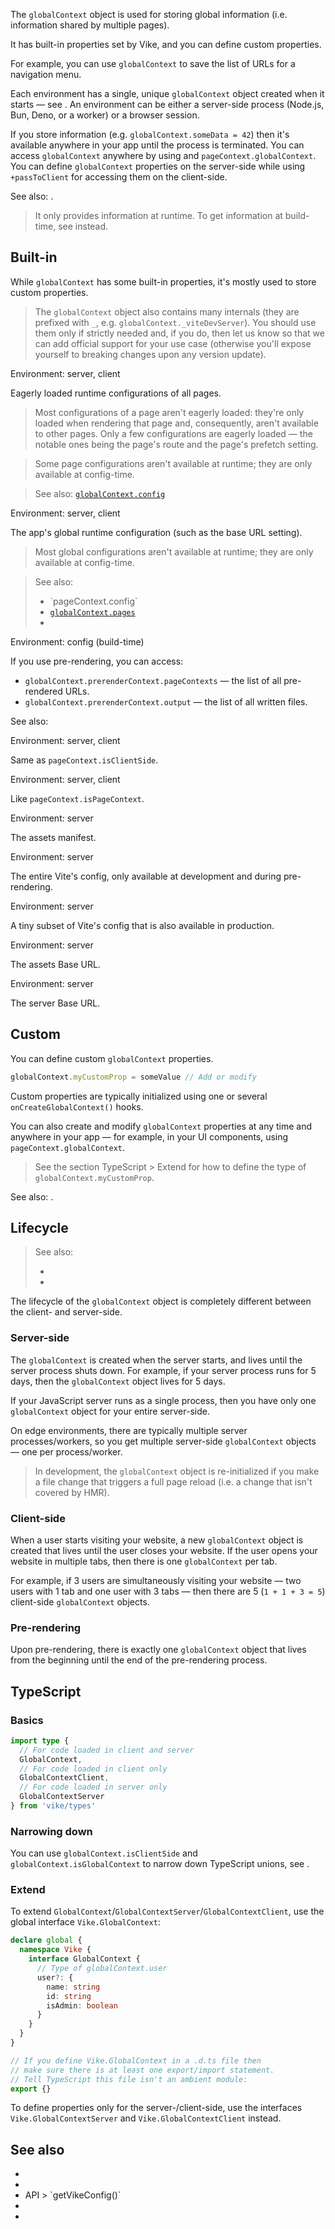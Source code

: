 
<ConfigSpec
  env="client, server"
  global={null}
/>

The `globalContext` object is used for storing global information (i.e. information shared by multiple pages).

It has <Link href="#built-in">built-in properties</Link> set by Vike, and you can define <Link href="#custom">custom properties</Link>.

For example, you can use `globalContext` to save the list of URLs for a navigation menu.

Each environment has a single, unique `globalContext` object created when it starts — see <Link href="#lifecycle" />. An environment can be either a server-side process (Node.js, Bun, Deno, or a worker) or a browser session.

If you store information (e.g. `globalContext.someData = 42`) then it's available anywhere in your app until the process is terminated. You can access `globalContext` anywhere by using <Link href="/getGlobalContext" noBreadcrumb /> and <Link href="/pageContext#globalContext">`pageContext.globalContext`</Link>. You can define `globalContext` properties on the server-side while using <Link href="/passToClient">`+passToClient`</Link> for accessing them on the client-side.

See also: <Link href="/pageContext" />.

> It only provides information at runtime. To get information at build-time, see <Link href="/getVikeConfig" /> instead.


## Built-in

While `globalContext` has some built-in properties, it's mostly used to store <Link href="#custom">custom properties</Link>.

> The `globalContext` object also contains many internals (they are prefixed with `_`, e.g. `globalContext._viteDevServer`). You should use them only if strictly needed and, if you do, then let us know so that we can add official support for your use case (otherwise you'll expose yourself to breaking changes upon any version update).

<Prop name="pages" />

Environment: server, client  

Eagerly loaded runtime <Link href="/config">configurations</Link> of all pages.

> Most configurations of a page aren't eagerly loaded: they're only loaded when rendering that page and, consequently, aren't available to other pages. Only a few configurations are eagerly loaded — the notable ones being <Link href="/route">the page's route</Link> and <Link href="/prefetchStaticAssets">the page's prefetch setting</Link>.

> Some page configurations aren't available at runtime; they are only available at config-time.

> See also: [`globalContext.config`](#config)

<Prop name="config" />

Environment: server, client  

The app's global runtime <Link href="/config">configuration</Link> (such as <Link href="/base-url">the base URL setting</Link>).

> Most global configurations aren't available at runtime; they are only available at config-time.

> See also:
> - <Link href="/pageContext#config">`pageContext.config`</Link>
> - [`globalContext.pages`](#pages)
> - <Link href="/getVikeConfig" />

<Prop name="prerenderContext" />

Environment: config (build-time)  

If you use <Link href="/pre-rendering">pre-rendering</Link>, you can access:
 - `globalContext.prerenderContext.pageContexts` — the list of all pre-rendered URLs.
 - `globalContext.prerenderContext.output` — the list of all written files.

See also: <Link href="/getVikeConfig" />

<Prop name="isClientSide" />

Environment: server, client  

Same as <Link href="/pageContext#isClientSide">`pageContext.isClientSide`</Link>.

<Prop name="isGlobalContext" />

Environment: server, client  

Like <Link href="/pageContext#isPageContext">`pageContext.isPageContext`</Link>.

<Prop name="assetsManifest" />

Environment: server  

The <Link href="/preloading#assets-manifest">assets manifest</Link>.

<Prop name="viteConfig" />

Environment: server  

The entire Vite's config, only available at development and during <Link href="/pre-rendering">pre-rendering</Link>.

<Prop name="viteConfigRuntime" />

Environment: server  

A tiny subset of Vite's config that is also available in production.

<Prop name="baseAssets" />

Environment: server  

The <Link href="/base-url#baseassets">assets Base URL</Link>.

<Prop name="baseServer" />

Environment: server  

The <Link href="/base-url#baseserver">server Base URL</Link>.


## Custom

You can define custom `globalContext` properties.

```ts ts-only
globalContext.myCustomProp = someValue // Add or modify
```

Custom properties are typically initialized using one or several <Link href="/onCreateGlobalContext">`onCreateGlobalContext()` hooks</Link>.

You can also create and modify `globalContext` properties at any time and anywhere in your app — for example, in your UI components, using <Link href="/pageContext#globalContext">`pageContext.globalContext`</Link>.

> See the section <Link href="#extend">TypeScript > Extend</Link> for how to define the type of `globalContext.myCustomProp`.

See also: <Link href="/pageContext#custom" />.


## Lifecycle

> See also:
> - <Link href="/pageContext#lifecycle" />
> - <Link href="/hooks#lifecycle" />

The lifecycle of the `globalContext` object is completely different between the client- and server-side.

### Server-side

The `globalContext` is created when the server starts, and lives until the server process shuts down. For example, if your server process runs for 5 days, then the `globalContext` object lives for 5 days.

If your JavaScript server runs as a single process, then you have only one `globalContext` object for your entire server-side.

On edge environments, there are typically multiple server processes/workers, so you get multiple server-side `globalContext` objects — one per process/worker.

> In development, the `globalContext` object is re-initialized if you make a file change that triggers a full page reload (i.e. a change that isn't covered by HMR).

### Client-side

When a user starts visiting your website, a new `globalContext` object is created that lives until the user closes your website. If the user opens your website in multiple tabs, then there is one `globalContext` per tab.

For example, if 3 users are simultaneously visiting your website — two users with 1 tab and one user with 3 tabs — then there are 5 (`1 + 1 + 3 = 5`) client-side `globalContext` objects.

### Pre-rendering

Upon <Link href="/pre-rendering">pre-rendering</Link>, there is exactly one `globalContext` object that lives from the beginning until the end of the pre-rendering process.


## TypeScript

### Basics

```ts ts-only
import type {
  // For code loaded in client and server
  GlobalContext,
  // For code loaded in client only
  GlobalContextClient,
  // For code loaded in server only
  GlobalContextServer
} from 'vike/types'
```

### Narrowing down

You can use `globalContext.isClientSide` and `globalContext.isGlobalContext` to narrow down TypeScript unions, see <Link href="/pageContext#narrowing-down" />.

### Extend

To extend `GlobalContext`/`GlobalContextServer`/`GlobalContextClient`, use the global interface `Vike.GlobalContext`:

```ts ts-only
declare global {
  namespace Vike {
    interface GlobalContext {
      // Type of globalContext.user
      user?: {
        name: string
        id: string
        isAdmin: boolean
      }
    }
  }
}

// If you define Vike.GlobalContext in a .d.ts file then
// make sure there is at least one export/import statement.
// Tell TypeScript this file isn't an ambient module:
export {}
```

To define properties only for the server-/client-side, use the interfaces `Vike.GlobalContextServer` and `Vike.GlobalContextClient` instead.


## See also

- <Link href="/pageContext" />
- <Link href="/getGlobalContext" />
- <Link href="/getVikeConfig">API > `getVikeConfig()`</Link>
- <Link href="/onCreateGlobalContext" />
- <Link href="/passToClient" />
